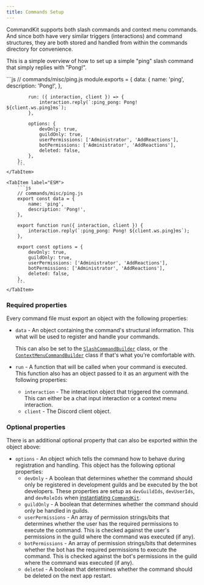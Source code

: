 ```yaml
---
title: Commands Setup
---
```



CommandKit supports both slash commands and context menu commands. And since both have very similar triggers (interactions) and command structures, they are both stored and handled from within the commands directory for convenience.

This is a simple overview of how to set up a simple "ping" slash command that simply replies with "Pong!".

<Tabs>
    <TabItem label="CommonJS">
        ```js
        // commands/misc/ping.js
        module.exports = {
            data: {
                name: 'ping',
                description: 'Pong!',
            },

            run: ({ interaction, client }) => {
                interaction.reply(`:ping_pong: Pong! ${client.ws.ping}ms`);
            },

            options: {
                devOnly: true,
                guildOnly: true,
                userPermissions: ['Administrator', 'AddReactions'],
                botPermissions: ['Administrator', 'AddReactions'],
                deleted: false,
            },
        };
        ```
    </TabItem>

    <TabItem label="ESM">
        ```js
        // commands/misc/ping.js
        export const data = {
            name: 'ping',
            description: 'Pong!',
        },

        export function run({ interaction, client }) {
            interaction.reply(`:ping_pong: Pong! ${client.ws.ping}ms`);
        },

        export const options = {
            devOnly: true,
            guildOnly: true,
            userPermissions: ['Administrator', 'AddReactions'],
            botPermissions: ['Administrator', 'AddReactions'],
            deleted: false,
        },
        ```
    </TabItem>

</Tabs>

### Required properties

Every command file must export an object with the following properties:

-   `data` - An object containing the command's structural information. This what will be used to register and handle your commands.

    This can also be set to the [`SlashCommandBuilder`](https://discord.js.org/docs/packages/builders/0.16.0/SlashCommandBuilder:Class) class, or the [`ContextMenuCommandBuilder`](https://discord.js.org/docs/packages/builders/0.16.0/ContextMenuCommandBuilder:Class) class if that's what you're comfortable with.

-   `run` - A function that will be called when your command is executed. This function also has an object passed to it as an argument with the following properties:
    -   `interaction` - The interaction object that triggered the command. This can either be a chat input interaction or a context menu interaction.
    -   `client` - The Discord client object.

### Optional properties

There is an additional optional property that can also be exported within the object above:

-   `options` - An object which tells the command how to behave during registration and handling. This object has the following optional properties:
    -   `devOnly` - A boolean that determines whether the command should only be registered in development guilds and be executed by the bot developers. These properties are setup as `devGuildIds`, `devUserIds`, and `devRoleIds` when [instantiating `CommandKit`](/guides/commandkit-setup/).
    -   `guildOnly` - A boolean that determines whether the command should only be handled in guilds.
    -   `userPermissions` - An array of permission strings/bits that determines whether the user has the required permissions to execute the command. This is checked against the user's permissions in the guild where the command was executed (if any).
    -   `botPermissions` - An array of permission strings/bits that determines whether the bot has the required permissions to execute the command. This is checked against the bot's permissions in the guild where the command was executed (if any).
    -   `deleted` - A boolean that determines whether the command should be deleted on the next app restart.
